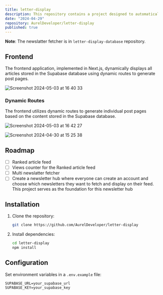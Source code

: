 ```yaml
---
title: letter-display
description: This repository contains a project designed to automatically fetch newsletter emails and display their content on a website. The project uses Next.js, TypeScript, Supabase, and Tailwind CSS, with design inspiration drawn from Medium.
date: "2024-04-29"
repository: AurelDeveloper/letter-display
published: true
---
```


**Note**: The newslatter fetcher is in `letter-display-database` repository.

## Frontend

The frontend application, implemented in Next.js, dynamically displays all articles stored in the Supabase database using dynamic routes to generate post pages.

![Screenshot 2024-05-03 at 16 40 33](https://github.com/AurelDeveloper/letter-display/assets/150530607/bb7b7ca4-4e7d-4c76-8498-1135ded4f935)

### Dynamic Routes

The frontend utilizes dynamic routes to generate individual post pages based on the content stored in the Supabase database.

![Screenshot 2024-05-03 at 16 42 27](https://github.com/AurelDeveloper/letter-display/assets/150530607/0e40af1d-cf36-4b80-b667-2e6954145ff5)

![Screenshot 2024-04-30 at 15 25 38](https://github.com/AurelDeveloper/letter-display/assets/150530607/88abddc7-618a-4966-89c7-bc788f29827a)

## Roadmap

- [ ] Ranked article feed
- [ ] Views counter for the Ranked article feed
- [ ] Multi newslatter fetcher
- [ ] Create a newsletter hub where everyone can create an account and choose which newsletters they want to fetch and display on their feed. This project serves as the foundation for this newsletter hub

## Installation

1. Clone the repository:

   ```bash
   git clone https://github.com/AurelDeveloper/letter-display
   ```

2. Install dependencies:

   ```bash
   cd letter-display
   npm install
   ```

## Configuration

Set environment variables in a `.env.example` file:

   ```plaintext
   SUPABASE_URL=your_supabase_url
   SUPABASE_KEY=your_supabase_key
   ```
